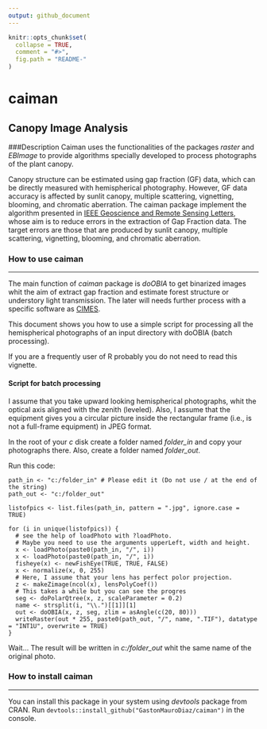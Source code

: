 ```yaml
---
output: github_document
---
```


<!-- README.md is generated from README.Rmd. Please edit that file -->

```r
knitr::opts_chunk$set(
  collapse = TRUE,
  comment = "#>",
  fig.path = "README-"
)
```

# caiman

## Canopy Image Analysis

###Description
Caiman uses the functionalities of the packages *raster* and *EBImage* to provide algorithms specially developed to process photographs of the plant canopy.

Canopy structure can be estimated using gap fraction (GF) data, which can be directly measured with hemispherical photography. However, GF data accuracy is affected by sunlit canopy, multiple scattering, vignetting, blooming, and chromatic aberration. The caiman package implement the algorithm presented in [IEEE Geoscience and Remote Sensing Letters](http://ieeexplore.ieee.org/xpl/articleDetails.jsp?arnumber=7103294), whose aim is to reduce errors in the extraction of Gap Fraction data. The target errors are those that are produced by sunlit canopy, multiple scattering, vignetting, blooming, and chromatic aberration.

### How to use caiman

---

The main function of *caiman* package is *doOBIA* to get binarized images whit the aim of extract gap fraction and estimate forest structure or understory light transmission. The later will needs further process with a specific software as [CIMES]( http://jmnw.free.fr/).

This document shows you how to use a simple script for processing all the hemispherical photographs of an input directory with doOBIA (batch processing).

If you are a frequently user of R probably you do not need to read this vignette.

#### Script for batch processing

I assume that you take upward looking hemispherical photographs, whit the optical axis aligned with the zenith (leveled). Also, I assume that the equipment gives you a circular picture inside the rectangular frame (i.e., is not a full-frame equipment) in JPEG format.

In the root of your *c* disk create a folder named *folder_in* and copy your photographs there. Also, create a folder named *folder_out*.

Run this code:
```
path_in <- "c:/folder_in" # Please edit it (Do not use / at the end of the string)
path_out <- "c:/folder_out"

listofpics <- list.files(path_in, pattern = ".jpg", ignore.case = TRUE)

for (i in unique(listofpics)) {
  # see the help of loadPhoto with ?loadPhoto. 
  # Maybe you need to use the arguments upperLeft, width and height.
  x <- loadPhoto(paste0(path_in, "/", i))
  x <- loadPhoto(paste0(path_in, "/", i))
  fisheye(x) <- newFishEye(TRUE, TRUE, FALSE)
  x <- normalize(x, 0, 255)
  # Here, I assume that your lens has perfect polor projection.
  z <- makeZimage(ncol(x), lensPolyCoef())
  # This takes a while but you can see the progres
  seg <- doPolarQtree(x, z, scaleParameter = 0.2)
  name <- strsplit(i, "\\.")[[1]][1]
  out <- doOBIA(x, z, seg, zlim = asAngle(c(20, 80)))
  writeRaster(out * 255, paste0(path_out, "/", name, ".TIF"), datatype = "INT1U", overwrite = TRUE)
}

```
Wait…
The result will be written in *c:/folder_out* whit the same name of the original photo.

### How to install caiman

---

You can install this package in your system using *devtools* package from CRAN. Run  `devtools::install_github("GastonMauroDiaz/caiman")` in the console.
